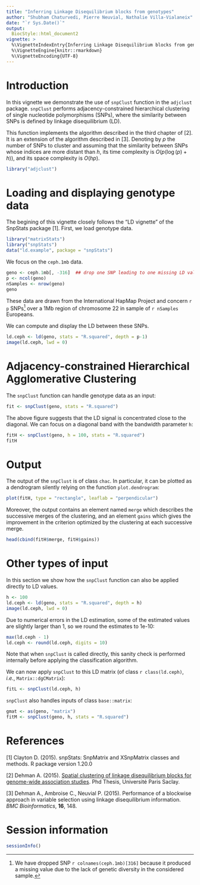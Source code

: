 ```yaml
---
title: "Inferring Linkage Disequilibrium blocks from genotypes"
author: "Shubham Chaturvedi, Pierre Neuvial, Nathalie Villa-Vialaneix"
date: "`r Sys.Date()`"
output: 
  BiocStyle::html_document2
vignette: >
  %\VignetteIndexEntry{Inferring Linkage Disequilibrium blocks from genotypes}
  %\VignetteEngine{knitr::rmarkdown}
  %\VignetteEncoding{UTF-8}
---
```


# Introduction

In this vignette we demonstrate the use of `snpClust` function in the `adjclust`
package. `snpClust` performs adjacency-constrained hierarchical clustering of 
single nucleotide polymorphisms (SNPs), where the similarity between SNPs is 
defined by linkage disequilibrium (LD).

This function implements the algorithm described in the third chapter of [2]. It
is an extension of the algorithm described in [3]. Denoting by $p$ the number of
SNPs to cluster and assuming that the similarity between SNPs whose indices are 
more distant than $h$, its time complexity is $O(p (\log(p) + h))$, and its 
space complexity is $O(hp)$.

```r
library("adjclust")
```

# Loading and displaying genotype data

The begining of this vignette closely follows the "LD vignette" of the SnpStats 
package [1]. First, we load genotype data.

```r
library("matrixStats")
library("snpStats")
data("ld.example", package = "snpStats")
```

We focus on the `ceph.1mb` data. 

```r
geno <- ceph.1mb[, -316]  ## drop one SNP leading to one missing LD value
p <- ncol(geno)
nSamples <- nrow(geno)
geno
```

These data are drawn from the International HapMap Project and concern `r p` 
SNPs[^1] over a 1Mb region of chromosome 22 in sample of `r nSamples` Europeans.

We can compute and display the LD between these SNPs.

[^1]: We have dropped SNP `r colnames(ceph.1mb)[316]` because it produced a 
missing value due to the lack of genetic diversity in the considered sample.

```r
ld.ceph <- ld(geno, stats = "R.squared", depth = p-1)
image(ld.ceph, lwd = 0)
```

# Adjacency-constrained Hierarchical Agglomerative Clustering

The `snpClust` function can handle genotype data as an input:

```r
fit <- snpClust(geno, stats = "R.squared")
```

The above figure suggests that the LD signal is concentrated close to the 
diagonal. We can focus on a diagonal band with the bandwidth parameter `h`:

```r
fitH <- snpClust(geno, h = 100, stats = "R.squared")
fitH
```

# Output

The output of the `snpClust` is of class `chac`. In particular, it can be 
plotted as a dendrogram silently relying on the function `plot.dendrogram`:

```r
plot(fitH, type = "rectangle", leaflab = "perpendicular")
```


Moreover, the output contains an element named `merge` which describes the 
successive merges of the clustering, and an element `gains` which gives the 
improvement in the criterion optimized by the clustering at each successive 
merge.

```r
head(cbind(fitH$merge, fitH$gains))
```

# Other types of input

In this section we show how the `snpClust` function can also be applied directly
to LD values.

```r
h <- 100
ld.ceph <- ld(geno, stats = "R.squared", depth = h)
image(ld.ceph, lwd = 0)
```

Due to numerical errors in the LD estimation, some of the estimated values are 
slightly larger than 1, so we round the estimates to 1e-10:

```r
max(ld.ceph - 1)
ld.ceph <- round(ld.ceph, digits = 10)
```

Note that when `snpClust` is called directly, this sanity check is performed
internally before applying the classification algorithm. 

We can now apply `snpClust` to this LD matrix (of class `r class(ld.ceph)`, 
*i.e.*, `Matrix::dgCMatrix`):

```r
fitL <- snpClust(ld.ceph, h)
```

`snpClust` also handles inputs of class `base::matrix`:

```r
gmat <- as(geno, "matrix")
fitM <- snpClust(geno, h, stats = "R.squared")
```

# References

[1] Clayton D. (2015). snpStats: SnpMatrix and XSnpMatrix classes and methods.
R package version 1.20.0

[2] Dehman A. (2015). 
[Spatial clustering of linkage disequilibrium blocks for genome-wide association studies](https://tel.archives-ouvertes.fr/tel-01288568/). 
Phd Thesis, Université Paris Saclay.

[3] Dehman A., Ambroise C., Neuvial P. (2015). Performance of a blockwise 
approach in variable selection using linkage disequilibrium information. *BMC 
Bioinformatics*, **16**, 148.

# Session information

```r
sessionInfo()
```
